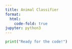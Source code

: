 ```yaml
---
title: Animal Classifier
format:
  html:
    code-fold: true
jupyter: python3
---
```


```python
print("Ready for the code!")
```